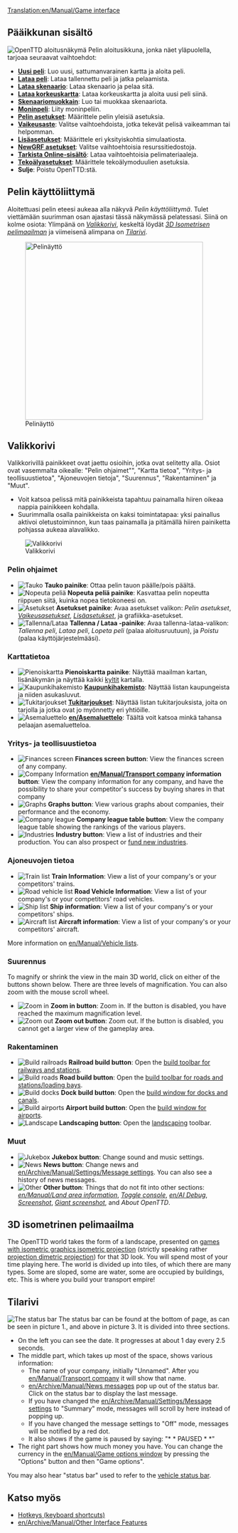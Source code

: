 [[Translation:en/Manual/Game interface]]
{{en/Translation|origin= en/Manual/Game interface
|from  = en
|to    = fi
|Percentage =40
}}
{{fi/Manual/Sisällysluettelo}}
==Pääikkunan sisältö==
[[File:fi/Manual/Intro Screen.png|frame|center|OpenTTD aloitusnäkymä]]
Pelin aloitusikkuna, jonka näet yläpuolella, tarjoaa seuraavat vaihtoehdot:
* '''[[fi/Uusi peli|Uusi peli]]''': Luo uusi, sattumanvarainen kartta ja aloita peli.
* '''[[fi/Lataa peli|Lataa peli]]''': Lataa tallennettu peli ja jatka pelaamista.
* '''[[fi/Skenaario|Lataa skenaario]]''': Lataa skenaario ja pelaa sitä.
* '''[[fi/Korkeuskartta|Lataa korkeuskartta]]''': Lataa korkeuskartta ja aloita uusi peli siinä.
* '''[[fi/Skenaariomuokkain|Skenaariomuokkain]]''': Luo tai muokkaa skenaariota.
* '''[[fi/Moninpeli|Moninpeli]]''': Liity moninpeliin.
* '''[[fi/Pelin asetukset|Pelin asetukset]]''': Määrittele pelin yleisiä asetuksia.
* '''[[fi/Vaikeusaste|Vaikeusaste]]''': Valitse vaihtoehdoista, jotka tekevät pelisä vaikeamman tai helpomman.
* '''[[fi/Lisäasetukset|Lisäasetukset]]''': Määrittele eri yksityiskohtia simulaatiosta.
* '''[[fi/NewGRF asetukset|NewGRF asetukset]]''': Valitse vaihtoehtoisia resurssitiedostoja.
* '''[[fi/Online-sisältö|Tarkista Online-sisältö]]''': Lataa vaihtoehtoisia pelimateriaaleja.
* '''[[fi/Tekoälyasetukset|Tekoälyasetukset]]''': Määrittele tekoälymoduulien asetuksia.
* '''Sulje''': Poistu OpenTTD:stä.


==Pelin käyttöliittymä==
Aloitettuasi pelin eteesi aukeaa alla näkyvä ''Pelin käyttöliittymä''. Tulet viettämään suurimman osan ajastasi tässä näkymässä pelatessasi. Siinä on kolme osiota: Ylimpänä on ''[[#valikkorivi|Valikkorivi]]'', keskeltä löydät ''[[#3d-isometrinen-pelimaailma|3D Isometrisen pelimaailman]]'' ja viimeisenä alimpana on ''[[#tilarivi|Tilarivi]]''.

[[File:en/Manual/Interface.png|thumb|none|400px|Pelinäyttö]]

==Valikkorivi==
Valikkorivillä painikkeet ovat jaettu osioihin, jotka ovat selitetty alla. Osiot ovat vasemmalta oikealle: "Pelin ohjaimet"", "Kartta tietoa", "Yritys- ja teollisuustietoa", "Ajoneuvojen tietoja", "Suurennus", "Rakentaminen" ja "Muut".
* Voit katsoa pelissä mitä painikkeista tapahtuu painamalla hiiren oikeaa nappia painikkeen kohdalla.
* Suurimmalla osalla painikkeista on kaksi toimintatapaa: yksi painallus aktivoi oletustoiminnon, kun taas painamalla ja pitämällä hiiren painiketta pohjassa aukeaa alavalikko.

[[File:en/Manual html 2bcbc8d0.png|none|frame|Valikkorivi]]

===Pelin ohjaimet===
*[[File:en/Manual/Manual html m7fd3f2df.png|Tauko]] '''Tauko painike''': Ottaa pelin tauon päälle/pois päältä.
*[[File:en/Manual/Manual html m56d46b8f.png|Nopeuta peliä]] '''Nopeuta peliä painike''': Kasvattaa pelin nopeutta riippuen siitä, kuinka nopea tietokoneesi on.
*[[File:en/Manual/Manual html md7ebe52.png|Asetukset]] '''Asetukset painike''': Avaa asetukset valikon: ''Pelin asetukset'', ''[[fi/Vaikeus|Vaikeus]]asetukset'', ''[[fi/Lisäasetukset|Lisäasetukset]]'', ja grafiikka-asetukset.
*[[File:en/Manual/Manual html m3ad9dba5.png|Tallenna/Lataa]] '''Tallenna / Lataa -painike''': Avaa tallenna-lataa-valikon: ''Tallenna peli'', ''Lataa peli'', ''Lopeta peli'' (palaa aloitusruutuun), ja ''Poistu'' (palaa käyttöjärjestelmääsi).

===Karttatietoa===
*[[File:en/Manual/Manual html m6cb2b7aa.png|Pienoiskartta]] '''Pienoiskartta painike''': Näyttää maailman kartan, lisänäkymän ja näyttää kaikki [[fi/Kyltit|kyltit]] kartalla.
*[[File:en/Manual/Manual html m58c015ad.png|Kaupunkihakemisto]] '''[[fi/Kaupunki|Kaupunki]]hakemisto''': Näyttää listan kaupungeista ja niiden asukasluvut.
*[[File:en/Manual/Manual html 54594ccb.png|Tukitarjoukset]] '''[[fi/Tukitarjoukset|Tukitarjoukset]]''': Näyttää listan tukitarjouksista, joita on tarjolla ja jotka ovat jo myönnetty eri yhtiöille.
*[[File:en/Manual/Manual html m791b53c3.png|Asemaluettelo]] '''[[en/Asemaluettelo]]''': Täältä voit katsoa minkä tahansa pelaajan asemaluetteloa.

===Yritys- ja teollisuustietoa===
*[[File:en/Manual/Manual html 63e6566d.png|Finances screen]] '''Finances screen button''': View the finances screen of any company.
*[[File:en/Manual/Manual html 12e20f5b.png|Company Information]] '''[[en/Manual/Transport company]] information button''': View the company information for any company, and have the possibility to share your competitor's success by buying shares in that company
*[[File:en/Manual/Manual html 36354981.png|Graphs]] '''Graphs button''': View various graphs about companies, their performance and the economy.
*[[File:en/Manual/Manual html 2a553acb.png|Company league]] '''Company league table button''': View the company league table showing the rankings of the various players.
*[[File:en/Manual/Manual html m4d6ba21e.png|Industries]] '''Industry button''': View a list of industries and their production. You can also prospect or [[en/Manual/Industries#funding-new-industries|fund new industries]].

===Ajoneuvojen tietoa===
*[[File:en/Manual/Manual html m16a497ce.png|Train list]] '''Train Information''': View a list of your company's or your competitors' trains.
*[[File:en/Manual/Manual html m3518e48c.png|Road vehicle list]] '''Road Vehicle Information''': View a list of your company's or your competitors' road vehicles.
*[[File:en/Manual/Manual html 53123a33.png|Ship list]] '''Ship information''': View a list of your company's or your competitors' ships.
*[[File:en/Manual/Manual html 442702e6.png|Aircraft list]] '''Aircraft information''': View a list of your company's or your competitors' aircraft.

More information on [[en/Manual/Vehicle lists]].

===Suurennus===
To magnify or shrink the view in the main 3D world, click on either of the buttons shown below. There are three levels of magnification.  You can also zoom with the mouse scroll wheel.
*[[File:en/Manual/Manual html 628b2aa3.png|Zoom in]] '''Zoom in button''': Zoom in. If the button is disabled, you have reached the maximum magnification level.
*[[File:en/Manual/Manual html m55168bcb.png|Zoom out]] '''Zoom out button''': Zoom out. If the button is disabled, you cannot get a larger view of the gameplay area.

===Rakentaminen===
*[[File:en/Manual/Manual html m772c5b23.png|Build railroads]] '''Railroad build button''': Open the [[en/Manual/Railway construction|build toolbar for railways and stations]].
*[[File:en/Manual/Manual html ma6d6c8c.png|Build roads]] '''Road build button''': Open the [[en/Manual/Roadway construction|build toolbar for roads and stations/loading bays]].
*[[File:en/Manual/Manual html m2cc0c4cd.png|Build docks]] '''Dock build button''': Open the [[en/Manual/Waterway construction|build window for docks and canals]].
*[[File:en/Manual/Manual html 1ae92703.png|Build airports]] '''Airport build button''': Open the [[en/Manual/Airport construction|build window for airports]].
*[[File:en/Manual/Manual html m233f8633.png|Landscape]] '''Landscaping button''': Open the [[en/Manual/Landscaping|landscaping]] toolbar.

===Muut===
*[[File:en/Manual/Manual html m6a2249c4.png|Jukebox]] '''Jukebox button''': Change sound and music settings.
*[[File:en/Manual/Manual html 2a55c3aa.png|News]] '''News button''': Change news and [[en/Archive/Manual/Settings/Message settings]]. You can also see a history of news messages.
*[[File:en/Manual/Manual html 51cda05b.png|Other]] '''Other button''': Things that do not fit into other sections: ''[[en/Manual/Land area information]]'', ''[[en/Manual/Console|Toggle console]]'', ''[[en/AI Debug]]'', ''[[en/Manual/Screenshot|Screenshot]]'', ''[[en/Manual/Screenshot|Giant screenshot]]'', and ''About OpenTTD''.

==3D isometrinen pelimaailma==
The OpenTTD world takes the form of a landscape, presented on [https://www.wikipedia.org/wiki/Video games with isometric graphics isometric projection] (strictly speaking rather [https://www.wikipedia.org/wiki/dimetric projection dimetric projection]) for that 3D look.  You will spend most of your time playing here.  The world is divided up into tiles, of which there are many types.  Some are sloped, some are water, some are occupied by buildings, etc. This is where you build your transport empire!

==Tilarivi==
[[File:en/Manual/Status-bar.png|none|frame|The status bar]]
The status bar can be found at the bottom of page, as can be seen in picture 1., and above in picture 3. It is divided into three sections. 
*On the left you can see the date. It progresses at about 1 day every 2.5 seconds.
*The middle part, which takes up most of the space, shows various information:
**The name of your company, initially "Unnamed". After you [[en/Manual/Transport company]] it will show that name. 
**[[en/Archive/Manual/News messages]] pop up out of the status bar. Click on the status bar to display the last message.
**If you have changed the [[en/Archive/Manual/Settings/Message settings]] to "Summary" mode, messages will scroll by here instead of popping up.
**If you have changed the message settings to "Off" mode, messages will be notified by a red dot.
**It also shows if the game is paused by saying: "* * PAUSED * *"
*The right part shows how much money you have. You can change the currency in the [[en/Manual/Game options window]] by pressing the "Options" button and then "Game options".

You may also hear "status bar" used to refer to the [[en/Manual/Status bar|vehicle status bar]].

==Katso myös==
* [[en/Manual/Hotkeys|Hotkeys (keyboard shortcuts)]]
* [[en/Archive/Manual/Other Interface Features]]